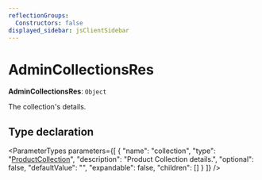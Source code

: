 ```yaml
---
reflectionGroups:
  Constructors: false
displayed_sidebar: jsClientSidebar
---
```



# AdminCollectionsRes

 **AdminCollectionsRes**: `Object`

The collection's details.

## Type declaration

<ParameterTypes parameters={[
  {
    "name": "collection",
    "type": "[ProductCollection](../classes/js_client.internal.ProductCollection.mdx)",
    "description": "Product Collection details.",
    "optional": false,
    "defaultValue": "",
    "expandable": false,
    "children": []
  }
]} />
